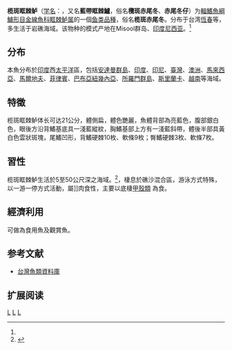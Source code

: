 {{Speciesbox 
| taxon = Scolopsis xenochrous
| status = NE
| status_system = IUCN3.1
| authority = [[Günther|Günther]], 1872<ref name='id7531'>{{cite web| url =http://www.bioinfo.cn/db05/BjdwSpecies.php?action=view&id=7531| title =榄斑眶棘鲈| work =中国动物物种编目数据库| publisher =中国科学院微生物研究所| author =中国科学院动物研究所| accessdate =2009-04-16| deadurl =yes| archiveurl =https://web.archive.org/web/20160305072746/http://www.bioinfo.cn/db05/BjdwSpecies.php?action=view&id=7531| archivedate =2016-03-05}}</ref>
| synonyms = *''Scolopsis bulanensis''<br /><small>Evermann & Seale, 1907</small>
*''Scolopsis xenochroa''<br /><small>Günther, 1872</small>
}}

'''榄斑眶棘鲈'''（[[学名|学名]]：{{lang|la|''Scolopsis xenochrous''}}，又名'''藍帶眶棘鱸'''，俗名'''欖斑赤尾冬'''、'''赤尾冬仔'''）为[[輻鰭魚綱|輻鰭魚綱]][[鱸形目|鱸形目]][[金線魚科|金線魚科]][[眶棘鲈属|眶棘鲈属]]的一個[[鱼类|鱼类]][[品種|品種]]，俗名'''榄斑赤尾冬'''。分布于台湾[[恆春鎮|恆春]]等，多生活于岩礁海域。该物种的模式产地在Misool群岛、[[印度尼西亚|印度尼西亚]]。<ref name='id7531'/>

==分布==
本魚分布於[[印度|印度]]西[[太平洋|太平洋]]區，包括[[安達曼群島|安達曼群島]]、[[印度|印度]]、[[印尼|印尼]]、[[臺灣|臺灣]]、[[澳洲|澳洲]]、[[馬來西亞|馬來西亞]]、[[馬爾地夫|馬爾地夫]]、[[菲律賓|菲律賓]]、[[巴布亞紐幾內亞|巴布亞紐幾內亞]]、[[所羅門群島|所羅門群島]]、[[斯里蘭卡|斯里蘭卡]]、[[越南|越南]]等海域。

==特徵==
榄斑眶棘鲈体长可达21公分，體側扁，體色艷麗，魚體背部為亮藍色，腹部銀白色，眼後方沿背鰭基底具一淺藍縱紋，胸鰭基部上方有一淺藍斜帶，體後半部具黃白色雲狀斑塊，尾鰭凹形，背鰭硬棘10枚、軟條9枚；臀鰭硬棘3枚、軟條7枚。

==習性==
榄斑眶棘鲈生活於5至50公尺深之海域。<ref  name=fishbase>{{FishBase species | genus = [[Scolopsis|Scolopsis]]|species = xenochrous | month = August| year = 2010}}</ref>，棲息於礁沙混合區，游泳方式特殊，以一游一停方式活動，屬]]肉食性，主要以底棲[[甲殼類|甲殼類]] 為食。

==經濟利用==
可做為食用魚及觀賞魚。

==参考文献==
{{reflist}}
*[http://fishdb.sinica.edu.tw/chi/species.php?id=382208 台灣魚類資料庫] {{Wayback|url=http://fishdb.sinica.edu.tw/chi/species.php?id=382208 |date=20160304190859 }}

== 扩展阅读 ==
{{Taxonbar|from=Q61885016}}

[[Category:食用鱼|L]]
[[Category:觀賞魚|L]]
[[Category:眶棘鲈属|L]]